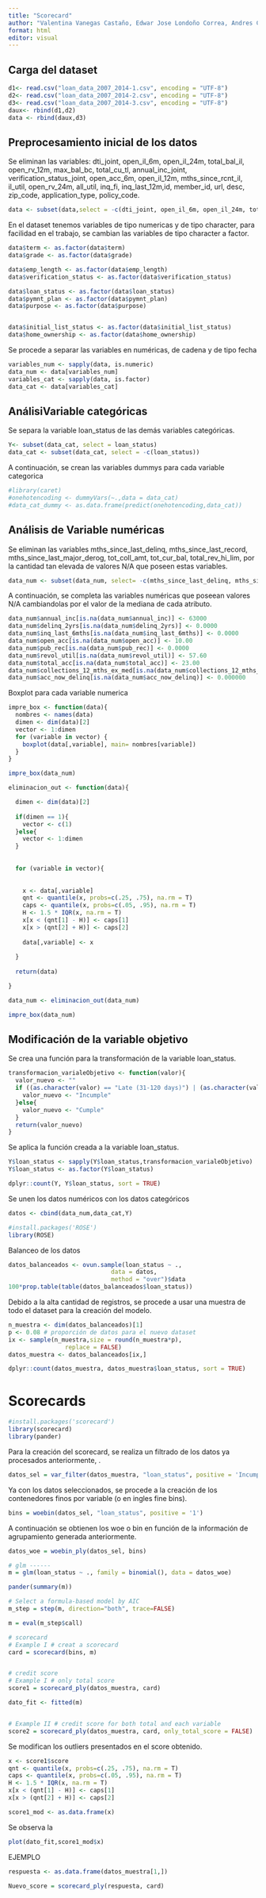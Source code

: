 ```yaml
---
title: "Scorecard"
author: "Valentina Vanegas Castaño, Edwar Jose Londoño Correa, Andres Castrillón Velasquez, Diego Andres Chavarria Riaño, Sebastian Rendon Arteaga"
format: html
editor: visual
---
```


## Carga del dataset

```r
d1<- read.csv("loan_data_2007_2014-1.csv", encoding = "UTF-8")
d2<- read.csv("loan_data_2007_2014-2.csv", encoding = "UTF-8")
d3<- read.csv("loan_data_2007_2014-3.csv", encoding = "UTF-8")
daux<- rbind(d1,d2)
data <- rbind(daux,d3)
```

## Preprocesamiento inicial de los datos

Se eliminan las variables: dti_joint, open_il_6m, open_il_24m, total_bal_il, open_rv_12m, max_bal_bc, total_cu_tl, annual_inc_joint, verification_status_joint, open_acc_6m, open_il_12m, mths_since_rcnt_il, il_util, open_rv_24m, all_util, inq_fi, inq_last_12m,id, member_id, url, desc, zip_code, application_type, policy_code.

```r
data <- subset(data,select = -c(dti_joint, open_il_6m, open_il_24m, total_bal_il, open_rv_12m, max_bal_bc, total_cu_tl, annual_inc_joint, verification_status_joint, open_acc_6m, open_il_12m, mths_since_rcnt_il, il_util, open_rv_24m, all_util, inq_fi, inq_last_12m, id, url, desc, zip_code, application_type, member_id, policy_code, addr_state, sub_grade, emp_title, issue_d, title))
```

En el dataset tenemos variables de tipo numericas y de tipo character, para facilidad en el trabajo, se cambian las variables de tipo character a factor.

```r
data$term <- as.factor(data$term)
data$grade <- as.factor(data$grade)

data$emp_length <- as.factor(data$emp_length)
data$verification_status <- as.factor(data$verification_status)

data$loan_status <- as.factor(data$loan_status)
data$pymnt_plan <- as.factor(data$pymnt_plan)
data$purpose <- as.factor(data$purpose)


data$initial_list_status <- as.factor(data$initial_list_status)
data$home_ownership <- as.factor(data$home_ownership)
```

Se procede a separar las variables en numéricas, de cadena y de tipo fecha

```r
variables_num <- sapply(data, is.numeric)
data_num <- data[variables_num]
variables_cat <- sapply(data, is.factor)
data_cat <- data[variables_cat]
```

## AnálisiVariable categóricas

Se separa la variable loan_status de las demás variables categóricas.

```r
Y<- subset(data_cat, select = loan_status)
data_cat <- subset(data_cat, select = -c(loan_status))
```

A continuación, se crean las variables dummys para cada variable categorica

```r
#library(caret)
#onehotencoding <- dummyVars(~.,data = data_cat)
#data_cat_dummy <- as.data.frame(predict(onehotencoding,data_cat))
```

## Análisis de Variable numéricas

Se eliminan las variables mths_since_last_delinq, mths_since_last_record, mths_since_last_major_derog, tot_coll_amt, tot_cur_bal, total_rev_hi_lim, por la cantidad tan elevada de valores N/A que poseen estas variables.

```r
data_num <- subset(data_num, select= -c(mths_since_last_delinq, mths_since_last_record, mths_since_last_major_derog, tot_coll_amt, tot_cur_bal, total_rev_hi_lim))
```

A continuación, se completa las variables numéricas que poseean valores N/A cambiandolas por el valor de la mediana de cada atributo.

```r
data_num$annual_inc[is.na(data_num$annual_inc)] <- 63000
data_num$delinq_2yrs[is.na(data_num$delinq_2yrs)] <- 0.0000
data_num$inq_last_6mths[is.na(data_num$inq_last_6mths)] <- 0.0000
data_num$open_acc[is.na(data_num$open_acc)] <- 10.00
data_num$pub_rec[is.na(data_num$pub_rec)] <- 0.0000
data_num$revol_util[is.na(data_num$revol_util)] <- 57.60
data_num$total_acc[is.na(data_num$total_acc)] <- 23.00
data_num$collections_12_mths_ex_med[is.na(data_num$collections_12_mths_ex_med)] <- 0.0000
data_num$acc_now_delinq[is.na(data_num$acc_now_delinq)] <- 0.000000

```

Boxplot para cada variable numerica

```r

impre_box <- function(data){
  nombres <- names(data)
  dimen <- dim(data)[2]
  vector <- 1:dimen
  for (variable in vector) {
    boxplot(data[,variable], main= nombres[variable])
  }
}

impre_box(data_num)
```

```r
eliminacion_out <- function(data){

  dimen <- dim(data)[2]
  
  if(dimen == 1){
    vector <- c(1)  
  }else{
    vector <- 1:dimen
  }
  
  
  for (variable in vector){
    
    
    x <- data[,variable]   
    qnt <- quantile(x, probs=c(.25, .75), na.rm = T)
    caps <- quantile(x, probs=c(.05, .95), na.rm = T)
    H <- 1.5 * IQR(x, na.rm = T)
    x[x < (qnt[1] - H)] <- caps[1]
    x[x > (qnt[2] + H)] <- caps[2]
    
    data[,variable] <- x
        
  }
  
  return(data)

}

```

```r
data_num <- eliminacion_out(data_num)
```

```r
impre_box(data_num)
```

## Modificación de la variable objetivo

Se crea una función para la transformación de la variable loan_status.

```r
transformacion_varialeObjetivo <- function(valor){
  valor_nuevo <- ""
  if ((as.character(valor) == "Late (31-120 days)") | (as.character(valor) == "Default")){
    valor_nuevo <- "Incumple"
  }else{
    valor_nuevo <- "Cumple"
  }
  return(valor_nuevo)
}
```

Se aplica la función creada a la variable loan_status.

```r
Y$loan_status <- sapply(Y$loan_status,transformacion_varialeObjetivo)
Y$loan_status <- as.factor(Y$loan_status)
```

```r
dplyr::count(Y, Y$loan_status, sort = TRUE)
```

Se unen los datos numéricos con los datos categóricos

```r
datos <- cbind(data_num,data_cat,Y)
```

```r
#install.packages('ROSE')
library(ROSE)
```

Balanceo de los datos

```r
datos_balanceados <- ovun.sample(loan_status ~ ., 
                             data = datos, 
                             method = "over")$data
100*prop.table(table(datos_balanceados$loan_status))
```

Debido a la alta cantidad de registros, se procede a usar una muestra de todo el dataset para la creación del modelo.

```r
n_muestra <- dim(datos_balanceados)[1]
p <- 0.08 # proporción de datos para el nuevo dataset
ix <- sample(n_muestra,size = round(n_muestra*p),
                replace = FALSE)
datos_muestra <- datos_balanceados[ix,]
```

```r
dplyr::count(datos_muestra, datos_muestra$loan_status, sort = TRUE)
```

# Scorecards

```r
#install.packages('scorecard')
library(scorecard)
library(pander)
```

Para la creación del scorecard, se realiza un filtrado de los datos ya procesados anteriormente, .

```r
datos_sel = var_filter(datos_muestra, "loan_status", positive = 'Incumple')
```

Ya con los datos seleccionados, se procede a la creación de los contenedores finos por variable (o en ingles fine bins).

```r
bins = woebin(datos_sel, "loan_status", positive = '1')
```

A continuación se obtienen los woe o bin en función de la información de agrupamiento generada anteriormente.

```r
datos_woe = woebin_ply(datos_sel, bins)
```

```r
# glm ------
m = glm(loan_status ~ ., family = binomial(), data = datos_woe)

pander(summary(m))

# Select a formula-based model by AIC
m_step = step(m, direction="both", trace=FALSE)

m = eval(m_step$call)

# scorecard
# Example I # creat a scorecard
card = scorecard(bins, m)


# credit score
# Example I # only total score
score1 = scorecard_ply(datos_muestra, card)

dato_fit <- fitted(m)


# Example II # credit score for both total and each variable
score2 = scorecard_ply(datos_muestra, card, only_total_score = FALSE)
```

Se modifican los outliers presentados en el score obtenido.

```r

x <- score1$score   
qnt <- quantile(x, probs=c(.25, .75), na.rm = T)
caps <- quantile(x, probs=c(.05, .95), na.rm = T)
H <- 1.5 * IQR(x, na.rm = T)
x[x < (qnt[1] - H)] <- caps[1]
x[x > (qnt[2] + H)] <- caps[2]

score1_mod <- as.data.frame(x)    

```

Se observa la

```r
plot(dato_fit,score1_mod$x)
```

EJEMPLO

```r

respuesta <- as.data.frame(datos_muestra[1,])
```

```r
Nuevo_score = scorecard_ply(respuesta, card)
```
